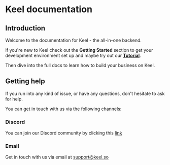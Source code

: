 # Keel documentation

## Introduction

Welcome to the documentation for Keel - the all-in-one backend.

If you're new to Keel check out the **Getting Started** section to get your development environment set up and maybe try out our **[Tutorial](/tutorial)**.

Then dive into the full docs to learn how to build your business on Keel.

## Getting help

If you run into any kind of issue, or have any questions, don't hesitate to ask for help.

You can get in touch with us via the following channels:

### Discord

You can join our Discord community by clicking this [link](https://discord.gg/9G7Uv6JGQM)

### Email

Get in touch with us via email at [support@keel.so](mailto:support@keel.so)
